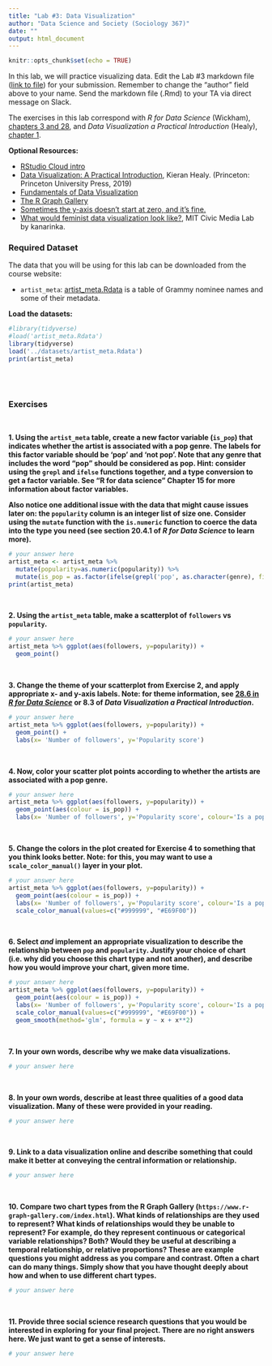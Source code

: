 ```yaml
---
title: "Lab #3: Data Visualization"
author: "Data Science and Society (Sociology 367)"
date: ""
output: html_document
---
```


```r
knitr::opts_chunk$set(echo = TRUE)
```

In this lab, we will practice visualizing data. Edit the Lab #3 markdown file ([link to file](/assignments/Lab_3.Rmd)) for your submission. Remember to change the "author" field above to your name. Send the markdown file (.Rmd) to your TA via direct message on Slack.

The exercises in this lab correspond with  *R for Data Science* (Wickham), [chapters 3 and 28](https://r4ds.had.co.nz/data-visualisation.html), and *Data Visualization a Practical Introduction* (Healy), [chapter 1](http://socviz.co/lookatdata.html).

**Optional Resources:**

- [RStudio Cloud intro](https://rstudio.cloud/learn/primers/3)
- [Data Visualization: A Practical Introduction](http://socviz.co/), Kieran Healy. (Princeton: Princeton University Press, 2019)
- [Fundamentals of Data Visualization](https://serialmentor.com/dataviz/)
- [The R Graph Gallery](https://www.r-graph-gallery.com/)
- [Sometimes the y-axis doesn't start at zero, and it's fine.](https://flowingdata.com/2015/11/23/sometimes-the-y-axis-doesnt-start-at-zero-and-its-fine/)
- [What would feminist data visualization look like?](https://civic.mit.edu/2015/12/01/feminist-data-visualization/), MIT Civic Media Lab by kanarinka. 


### Required Dataset

The data that you will be using for this lab can be downloaded from the course website: 

- `artist_meta`: [artist_meta.Rdata](/datasets/artist_meta.Rdata) is a table of Grammy nominee names and some of their metadata.


**Load the datasets:**
```r
#library(tidyverse)
#load('artist_meta.Rdata')
library(tidyverse)
load('../datasets/artist_meta.Rdata')
print(artist_meta)
```
<br/><br/>

### Exercises
<br/>

**1. Using the `artist_meta` table, create a new factor variable (`is_pop`) that indicates whether the artist is associated with a pop genre. The labels for this factor variable should be 'pop' and 'not pop'. Note that any genre that includes the word "pop" should be considered as pop. Hint: consider using the `grepl` and `ifelse` functions together, and a type conversion to get a factor variable. See "R for data science" Chapter 15 for more information about factor variables.**

**Also notice one additional issue with the data that might cause issues later on: the `popularity` column is an integer list of size one. Consider using the `mutate` function with the `is.numeric` function to coerce the data into the type you need (see section 20.4.1 of *R for Data Science* to learn more).**
```r
# your answer here
artist_meta <- artist_meta %>% 
  mutate(popularity=as.numeric(popularity)) %>% 
  mutate(is_pop = as.factor(ifelse(grepl('pop', as.character(genre), fixed=TRUE), 'pop', 'not pop')))
print(artist_meta)
```
<br/>

**2. Using the `artist_meta` table, make a scatterplot of `followers` vs `popularity`.**
```r
# your answer here
artist_meta %>% ggplot(aes(followers, y=popularity)) + 
  geom_point()
```
<br/>

**3. Change the theme of your scatterplot from Exercise 2, and apply appropriate x- and y-axis labels. Note: for theme information, see [28.6 in *R for Data Science*](https://r4ds.had.co.nz/graphics-for-communication.html#themes) or 8.3 of *Data Visualization a Practical Introduction*.**
```r
# your answer here
artist_meta %>% ggplot(aes(followers, y=popularity)) + 
  geom_point() + 
  labs(x= 'Number of followers', y='Popularity score')
```
<br/>

**4. Now, color your scatter plot points according to whether the artists are associated with a pop genre.**
```r
# your answer here
artist_meta %>% ggplot(aes(followers, y=popularity)) + 
  geom_point(aes(colour = is_pop)) + 
  labs(x= 'Number of followers', y='Popularity score', colour='Is a pop genre?')
```
<br/>

**5. Change the colors in the plot created for Exercise 4 to something that you think looks better. Note: for this, you may want to use a `scale_color_manual()` layer in your plot.**
```r
# your answer here
artist_meta %>% ggplot(aes(followers, y=popularity)) + 
  geom_point(aes(colour = is_pop)) + 
  labs(x= 'Number of followers', y='Popularity score', colour='Is a pop genre?') + 
  scale_color_manual(values=c("#999999", "#E69F00"))
```
<br/>

**6. Select *and* implement an appropriate visualization to describe the relationship between `pop` and  `popularity`. Justify your choice of chart (i.e. why did you choose this chart type and not another), and describe how you would improve your chart, given more time.**
```r
# your answer here
artist_meta %>% ggplot(aes(followers, y=popularity)) + 
  geom_point(aes(colour = is_pop)) + 
  labs(x= 'Number of followers', y='Popularity score', colour='Is a pop genre?') + 
  scale_color_manual(values=c("#999999", "#E69F00")) + 
  geom_smooth(method='glm', formula = y ~ x + x**2)
```
<br/>

**7. In your own words, describe why we make data visualizations.**
```r
# your answer here
```
<br/>


**8. In your own words, describe at least three qualities of a good data visualization. Many of these were provided in your reading.**
```r
# your answer here
```
<br/>

**9. Link to a data visualization online and describe something that could make it better at conveying the central information or relationship.**
```r
# your answer here
```
<br/>

**10. Compare two chart types from the R Graph Gallery (`https://www.r-graph-gallery.com/index.html`). What kinds of relationships are they used to represent? What kinds of relationships would they be unable to represent? For example, do they represent continuous or categorical variable relationships? Both? Would they be useful at describing a temporal relationship, or relative proportions? These are example questions you might address as you compare and contrast. Often a chart can do many things. Simply show that you have thought deeply about how and when to use different chart types.**
```r
# your answer here
```
<br/>

**11. Provide three social science research questions that you would be interested in exploring for your final project. There are no right answers here. We just want to get a sense of interests.**
```r
# your answer here
```
